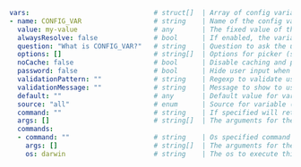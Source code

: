 ```yaml
vars:                               # struct[]  | Array of config variables
- name: CONFIG_VAR                  # string    | Name of the config variable
  value: my-value                   # any       | The fixed value of the config variable
  alwaysResolve: false              # bool      | If enabled, the variable will be loaded even though it is not used in config
  question: "What is CONFIG_VAR?"   # string    | Question to ask the user if no value is found for variable
  options: []                       # string[]  | Options for picker (selector) to show to user (to choose a value for variable)
  noCache: false                    # bool      | Disable caching and prompt for value on every run.
  password: false                   # bool      | Hide user input when providing value via command-line, i.e. replaces input with `*****` (Default: false)
  validationPattern: ""             # string    | Regexp to validate user input
  validationMessage: ""             # string    | Message to show to user for input validation
  default: ""                       # any       | Default value for variable
  source: "all"                     # enum      | Source for variable (all = default, env, input, command)
  command: ""                       # string    | If specified will retrieve the variable from the command
  args: []                          # string[]  | The arguments for the command to retrieve the variable from
  commands:                 
  - command: ""                     # string    | Os specified command to retrieve the variable from
    args: []                        # string[]  | The arguments for the os specific command
    os: darwin                      # string    | The os to execute this command on
```
